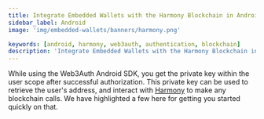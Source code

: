 ```yaml
---
title: Integrate Embedded Wallets with the Harmony Blockchain in Android
sidebar_label: Android
image: 'img/embedded-wallets/banners/harmony.png'

keywords: [android, harmony, web3auth, authentication, blockchain]
description: 'Integrate Embedded Wallets with the Harmony Blockchain in Android | Embedded Wallets'
---
```



<SEO
  title="Integrate Embedded Wallets with the Harmony Blockchain in Android"
  description="Integrate Embedded Wallets with the Harmony Blockchain in Android | Embedded Wallets"
  image="https://docs.metamask.io/img/embedded-wallets/banners/harmony.png"
  slug="/embedded-wallets/connect-blockchain/evm/harmony/android"
/>

While using the Web3Auth Android SDK, you get the private key within the user scope after successful authorization. This private key can be used to retrieve the user's address, and interact with [Harmony](https://www.harmony.one/) to make any blockchain calls. We have highlighted a few here for getting you started quickly on that.

<EVMInteraction />
